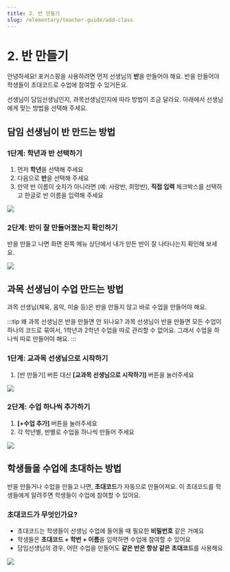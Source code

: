 ```yaml
---
title: 3. 반 만들기
slug: /elementary/teacher-guide/add-class
---
```



# 2. 반 만들기

안녕하세요!
포커스팡을 사용하려면 먼저 선생님의 **반**을 만들어야 해요.
반을 만들어야 학생들이 초대코드로 수업에 참여할 수 있거든요.

선생님이 담임선생님인지, 과목선생님인지에 따라 방법이 조금 달라요.
아래에서 선생님에게 맞는 방법을 선택해 주세요.

## 담임 선생님이 반 만드는 방법

### 1단계: 학년과 반 선택하기

1. 먼저 **학년**을 선택해 주세요
2. 다음으로 **반**을 선택해 주세요
3. 만약 반 이름이 숫자가 아니라면 (예: 사랑반, 희망반), **직접 입력** 체크박스를 선택하고 한글로 반 이름을 입력해 주세요

<Image src="/img/kr/elementary/teacher/02-01.jpg" size="lg" />

### 2단계: 반이 잘 만들어졌는지 확인하기

반을 만들고 나면 화면 왼쪽 메뉴 상단에서 내가 만든 반이 잘 나타나는지 확인해 보세요.

<Image src="/img/kr/elementary/teacher/02-02.jpg" size="lg" />

## 과목 선생님이 수업 만드는 방법

과목 선생님(체육, 음악, 미술 등)은 반을 만들지 않고 바로 수업을 만들어야 해요.

:::tip 왜 과목 선생님은 반을 만들면 안 되나요?
과목 선생님이 반을 만들면 모든 수업이 하나의 코드로 묶여서, 1학년과 2학년 수업을 따로 관리할 수 없어요.
그래서 수업을 하나씩 따로 만들어야 해요.
:::

### 1단계: 교과목 선생님으로 시작하기

1. [반 만들기] 버튼 대신 **[교과목 선생님으로 시작하기]** 버튼을 눌러주세요

<Image src="/img/kr/elementary/teacher/02-03.jpg" size="lg" />

### 2단계: 수업 하나씩 추가하기

1. **[+수업 추가]** 버튼을 눌러주세요
2. 각 학년별, 반별로 수업을 하나씩 만들어 주세요

<Image src="/img/kr/elementary/teacher/02-04.jpg" size="lg" />

## 학생들을 수업에 초대하는 방법

반을 만들거나 수업을 만들고 나면, **초대코드**가 자동으로 만들어져요.
이 초대코드를 학생들에게 알려주면 학생들이 수업에 참여할 수 있어요.

### 초대코드가 무엇인가요?

- 초대코드는 학생들이 선생님 수업에 들어올 때 필요한 **비밀번호** 같은 거예요
- 학생들은 **초대코드 + 학번 + 이름**을 입력하면 수업에 참여할 수 있어요
- 담임선생님의 경우, 어떤 수업을 만들어도 **같은 반은 항상 같은 초대코드**를 사용해요

<Image src="/img/kr/elementary/teacher/02-05.jpg" size="lg" />
